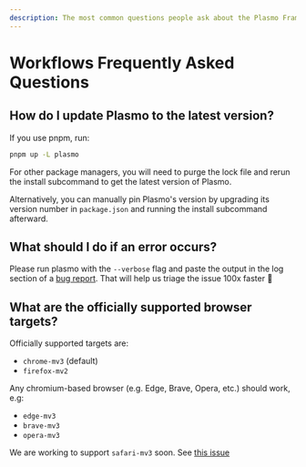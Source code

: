 ```yaml
---
description: The most common questions people ask about the Plasmo Framework.
---
```


# Workflows Frequently Asked Questions

## How do I update Plasmo to the latest version?

If you use pnpm, run:

```sh
pnpm up -L plasmo
```

For other package managers, you will need to purge the lock file and rerun the install subcommand to get the latest version of Plasmo.

Alternatively, you can manually pin Plasmo's version by upgrading its version number in `package.json` and running the install subcommand afterward.

## What should I do if an error occurs?

Please run plasmo with the `--verbose` flag and paste the output in the log section of a [bug report](/bug). That will help us triage the issue 100x faster 🙏

## What are the officially supported browser targets?

Officially supported targets are:

- `chrome-mv3` (default)
- `firefox-mv2`

Any chromium-based browser (e.g. Edge, Brave, Opera, etc.) should work, e.g:

- `edge-mv3`
- `brave-mv3`
- `opera-mv3`

We are working to support `safari-mv3` soon. See [this issue](https://github.com/PlasmoHQ/plasmo/issues/233)
